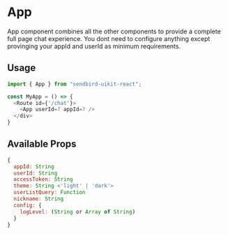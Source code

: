 
<Meta title="Docs|Components/App" />

# App

App component combines all the other components to provide a complete full page chat experience.
You dont need to configure anything except provinging your appId and userId as minimum requirements.

## Usage

```js
import { App } from "sendbird-uikit-react";

const MyApp = () => {
  <Route id={'/chat'}>
    <App userId=? appId=? />
  </div>
}
```

## Available Props

```js
{
  appId: String
  userId: String
  accessToken: String
  theme: String <'light' | 'dark'>
  userListQuery: Function
  nickname: String
  config: {
    logLevel: (String or Array of String)
  }
}
```
